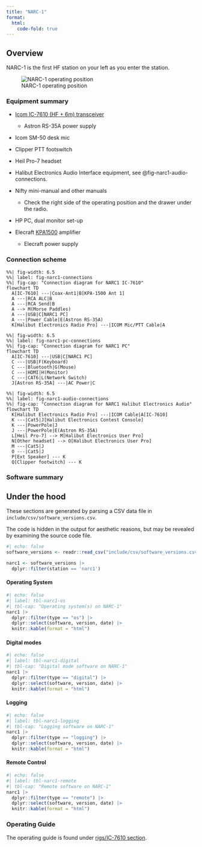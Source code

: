 ```yaml
---
title: "NARC-1"
format: 
  html:
    code-fold: true
---
```


## Overview

NARC-1 is the first HF station on your left as you enter the station.

![NARC-1 operating position](include/img/narc-1-operating-position.jpeg){#fig-narc-1-operating-position}

### Equipment summary

- [Icom IC-7610 (HF + 6m) transceiver](icom-ic-7610.qmd)
    - Astron RS-35A power supply
- Icom SM-50 desk mic
- Clipper PTT footswitch
- Heil Pro-7 headset
- Halibut Electronics Audio Interface equipment, see @fig-narc1-audio-connections.
- Nifty mini-manual and other manuals
  - Check the right side of the operating position and the drawer under the radio.

- HP PC, dual monitor set-up

- Elecraft [KPA1500](KPA1500.qmd) amplifier
  - Elecraft power supply
  
### Connection scheme

```mermaid
%%| fig-width: 6.5
%%| label: fig-narc1-connections
%%| fig-cap: "Connection diagram for NARC1 IC-7610"
flowchart TD
  A[IC-7610] ---|Coax-Ant1|B[KPA-1500 Ant 1]
  A ---|RCA ALC|B
  A ---|RCA Send|B
  A --> M(Morse Paddles)
  A ---|USB|C[NARC1 PC]
  A ---|Power Cable|E(Astron RS-35A)
  K[Halibut Electronics Radio Pro] ---|ICOM Mic/PTT Cable|A
```

```mermaid
%%| fig-width: 6.5
%%| label: fig-narc1-pc-connections
%%| fig-cap: "Connection diagram for NARC1 PC"
flowchart TD
  A[IC-7610] ---|USB|C[NARC1 PC]
  C ---|USB|F(Keyboard)
  C ---|Bluetooth|G(Mouse)
  C ---|HDMI|H(Monitor)
  C ---|CAT6|L(Network Switch)
  J[Astron RS-35A] ---|AC Power|C
```

```mermaid
%%| fig-width: 6.5
%%| label: fig-narc1-audio-connections
%%| fig-cap: "Connection diagram for NARC1 Halibut Electronics Audio"
flowchart TD
  K[Halibut Electronics Radio Pro] ---|ICOM Cable|A[IC-7610]
  K ---|Cat5|J[Halibut Electronics Contest Console]
  K ---|PowerPole|J
  J ---|PowerPole|E(Astron RS-35A)
  L[Heil Pro-7] --> M[Halibut Electronics User Pro]
  N[Other headset] --> O[Halibut Electronics User Pro]
  M ---|Cat5|J
  O ---|Cat5|J
  P[Ext Speaker] --- K
  Q[Clipper footwitch] --- K
```

### Software summary

::: {.callout-note}
## Under the hood
These sections are generated by parsing a CSV data file in `include/csv/software_versions.csv`.

The code is hidden in the output for aesthetic reasons, but may be revealed by examining the source code file.
:::

```r
#| echo: false
software_versions <- readr::read_csv("include/csv/software_versions.csv", show_col_types = FALSE)

narc1 <- software_versions |>
  dplyr::filter(station == 'narc1')
```

#### Operating System

```r
#| echo: false
#| label: tbl-narc1-os
#| tbl-cap: "Operating system(s) on NARC-1"
narc1 |>
  dplyr::filter(type == "os") |>
  dplyr::select(software, version, date) |>
  knitr::kable(format = "html") 
```

#### Digital modes

```r
#| echo: false
#| label: tbl-narc1-digital
#| tbl-cap: "Digital mode software on NARC-1"
narc1 |>
  dplyr::filter(type == "digital") |>
  dplyr::select(software, version, date) |>
  knitr::kable(format = "html") 
```

#### Logging

```r
#| echo: false
#| label: tbl-narc1-logging
#| tbl-cap: "Logging software on NARC-1"
narc1 |>
  dplyr::filter(type == "logging") |>
  dplyr::select(software, version, date) |>
  knitr::kable(format = "html") 
```

#### Remote Control

```r
#| echo: false
#| label: tbl-narc1-remote
#| tbl-cap: "Remote software on NARC-1"
narc1 |>
  dplyr::filter(type == "remote") |>
  dplyr::select(software, version, date) |>
  knitr::kable(format = "html") 
```

### Operating Guide

The operating guide is found under [rigs/IC-7610 section](icom-ic-7610.qmd).
